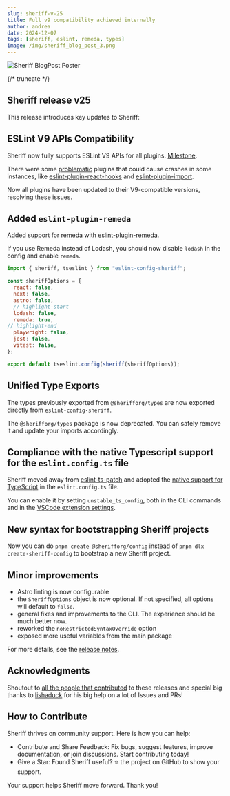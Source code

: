 ```yaml
---
slug: sheriff-v-25
title: Full v9 compatibility achieved internally
author: andrea
date: 2024-12-07
tags: [sheriff, eslint, remeda, types]
image: /img/sheriff_blog_post_3.png
---
```


![Sheriff BlogPost Poster](/img/sheriff_blog_post_3.png)

{/* truncate */}

## Sheriff release v25

This release introduces key updates to Sheriff:

## ESLint V9 APIs Compatibility
Sheriff now fully supports ESLint V9 APIs for all plugins. [Milestone](https://github.com/AndreaPontrandolfo/sheriff/milestone/1?closed=1).

There were some [problematic](https://github.com/facebook/react/issues/28313) plugins that could cause crashes in some instances, like [eslint-plugin-react-hooks](https://www.npmjs.com/package/eslint-plugin-react-hooks) and [eslint-plugin-import](https://github.com/import-js/eslint-plugin-import/tree/main).

Now all plugins have been updated to their V9-compatible versions, resolving these issues.

## Added `eslint-plugin-remeda`
Added support for [remeda](https://github.com/remeda/remeda) with [eslint-plugin-remeda](https://github.com/AndreaPontrandolfo/eslint-plugin-remeda).

If you use Remeda instead of Lodash, you should now disable `lodash` in the config and enable `remeda`.

```js title="eslint.config.js"
import { sheriff, tseslint } from "eslint-config-sheriff";

const sheriffOptions = {
  react: false,
  next: false,
  astro: false,
  // highlight-start
  lodash: false,
  remeda: true,
// highlight-end
  playwright: false,
  jest: false,
  vitest: false,
};

export default tseslint.config(sheriff(sheriffOptions));
```

## Unified Type Exports
The types previously exported from `@sherifforg/types` are now exported directly from `eslint-config-sheriff`.

The `@sherifforg/types` package is now deprecated. You can safely remove it and update your imports accordingly.

## Compliance with the native Typescript support for the `eslint.config.ts` file

Sheriff moved away from [eslint-ts-patch](https://github.com/antfu/eslint-ts-patch) and adopted the [native support for TypeScript](https://eslint.org/blog/2024/08/eslint-v9.9.0-released/#experimental-typescript-configuration-files) in the `eslint.config.ts` file.

You can enable it by setting `unstable_ts_config`, both in the CLI commands and in the [VSCode extension settings](https://www.eslint-config-sheriff.dev/docs/vscode-support#eslintconfigts-support).

## New syntax for bootstrapping Sheriff projects

Now you can do `pnpm create @sherifforg/config` instead of `pnpm dlx create-sheriff-config` to bootstrap a new Sheriff project.

## Minor improvements

- Astro linting is now configurable
- the `SheriffOptions` object is now optional. If not specified, all options will default to `false`.
- general fixes and improvements to the CLI. The experience should be much better now.
- reworked the `noRestrictedSyntaxOverride` option
- exposed more useful variables from the main package

For more details, see the [release notes](https://github.com/AndreaPontrandolfo/sheriff/releases).

## Acknowledgments

Shoutout to [all the people that contributed](https://github.com/AndreaPontrandolfo/sheriff/graphs/contributors) to these releases and special big thanks to [lishaduck](https://github.com/lishaduck) for his big help on a lot of Issues and PRs!

## How to Contribute

Sheriff thrives on community support. Here is how you can help:

- Contribute and Share Feedback: Fix bugs, suggest features, improve documentation, or join discussions. Start contributing today!
- Give a Star: Found Sheriff useful? ⭐ the project on GitHub to show your support.

Your support helps Sheriff move forward. Thank you!